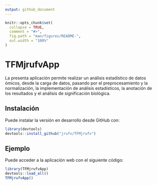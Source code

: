 ```yaml
---
output: github_document
---
```


<!-- README.md is generated from README.Rmd. Please edit that file -->

```r
knitr::opts_chunk$set(
  collapse = TRUE,
  comment = "#>",
  fig.path = "man/figures/README-",
  out.width = "100%"
)
```

# TFMjrufvApp

<!-- badges: start -->
<!-- badges: end -->

La presenta aplicación permite realizar un análisis estadístico de datos ómicos, desde la carga de datos, pasando por el preprocesamiento y la normalización, la implementación de análisis estadísticos, la anotación de los resultados y el análisis de significación biológica.
    
## Instalación

Puede instalar la versión en desarrollo desde GitHub con:

``` r
library(devtools)
devtools::install_github("jrufv/TFMjrufv")
```

## Ejemplo

Puede acceder a la aplicación web con el siguiente código:

```r
library(TFMjrufvApp)
devtools::load_all()
TFMjrufvApp()
```